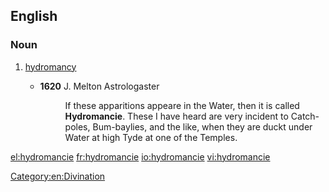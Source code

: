 ==English==

===Noun===
{{en-noun|-}}

# {{context|archaic}} [[hydromancy]]
#*'''1620''' J. Melton Astrologaster
#*:If these apparitions appeare in the Water, then it is called '''Hydromancie'''. These I have heard are very incident to Catch-poles, Bum-baylies, and the like, when they are duckt under Water at high Tyde at one of the Temples.

[[Category:en:Divination]]

[[el:hydromancie]]
[[fr:hydromancie]]
[[io:hydromancie]]
[[vi:hydromancie]]